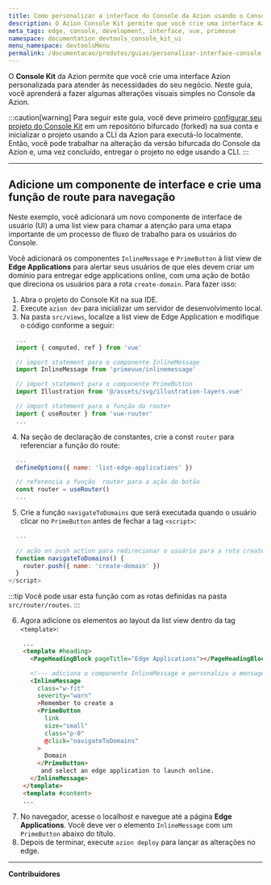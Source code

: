 ```yaml
---
title: Como personalizar a interface do Console da Azion usando o Console Kit
description: O Azion Console Kit permite que você crie uma interface Azion personalizada para atender às necessidades do seu negócio. Neste guia, você aprenderá a fazer algumas alterações visuais simples no Console da Azion.
meta_tags: edge, console, development, interface, vue, primevue
namespace: documentation_devtools_console_kit_ui
menu_namespace: devtoolsMenu
permalink: /documentacao/produtos/guias/personalizar-interface-console-kit/
---
```


O **Console Kit** da Azion permite que você crie uma interface Azion personalizada para atender às necessidades do seu negócio. Neste guia, você aprenderá a fazer algumas alterações visuais simples no Console da Azion.

:::caution[warning]
Para seguir este guia, você deve primeiro [configurar seu projeto do Console Kit](/pt-br/documentacao/devtools/console-kit/#configure-um-projeto) em um repositório bifurcado (forked) na sua conta e inicializar o projeto usando a CLI da Azion para executá-lo localmente. Então, você pode trabalhar na alteração da versão bifurcada do Console da Azion e, uma vez concluído, entregar o projeto no edge usando a CLI.
:::

---

## Adicione um componente de interface e crie uma função de route para navegação

Neste exemplo, você adicionará um novo componente de interface de usuário (UI) a uma list view para chamar a atenção para uma etapa importante de um processo de fluxo de trabalho para os usuários do Console.

Você adicionará os componentes `InlineMessage` e `PrimeButton` à list view de **Edge Applications** para alertar seus usuários de que eles devem criar um domínio para entregar edge applications online, com uma ação de botão que direciona os usuários para a rota `create-domain`. Para fazer isso:

1. Abra o projeto do Console Kit na sua IDE.
2. Execute `azion dev` para inicializar um servidor de desenvolvimento local.
3. Na pasta `src/views`, localize a list view de Edge Application e modifique o código conforme a seguir:

```js title="src/views/EdgeApplications/ListView.vue"
  ...
  import { computed, ref } from 'vue'

  // import statement para o componente InlineMessage
  import InlineMessage from 'primevue/inlinemessage'

  // import statement para o componente PrimeButton
  import Illustration from '@/assets/svg/illustration-layers.vue'

  // import statement para a função do router
  import { useRouter } from 'vue-router'
  ...
```

4. Na seção de declaração de constantes, crie a const `router` para referenciar a função do route:

```js title="src/views/EdgeApplications/ListView.vue"
  ...
  defineOptions({ name: 'list-edge-applications' })

  // referencia a função  router para a ação do botão
  const router = useRouter()
  ...  
```

5. Crie a função `navigateToDomains` que será executada quando o usuário clicar no `PrimeButton` antes de fechar a tag `<script>`:

```js title="src/views/EdgeApplications/ListView.vue"
  ...
  
  // ação on push action para redirecionar o usuário para a rota create-domain
  function navigateToDomains() {
    router.push({ name: 'create-domain' })
  }
</script>
```

:::tip
Você pode usar esta função com as rotas definidas na pasta `src/router/routes`.
:::

6. Agora adicione os elementos ao layout da list view dentro da tag `<template>`:

```html title="src/views/EdgeApplications/ListView.vue"
    ...
    <template #heading>
      <PageHeadingBlock pageTitle="Edge Applications"></PageHeadingBlock>

      <!--- adiciona o componente InlineMessage e personaliza a mensagem com o button --->
      <InlineMessage
        class="w-fit"
        severity="warn"
        >Remember to create a
        <PrimeButton
          link
          size="small"
          class="p-0"
          @click="navigateToDomains"
        >
          Domain
        </PrimeButton>
         and select an edge application to launch online.
      </InlineMessage>
    </template>
    <template #content>
    ...
```

7. No navegador, acesse o localhost e navegue até a página **Edge Applications**. Você deve ver o elemento `InlineMessage` com um `PrimeButton` abaixo do título.
8. Depois de terminar, execute `azion deploy` para lançar as alterações no edge.

---


**Contribuidores**

<AuthorList filePath="src/content/docs/pt-br/pages/guias/devtools/customizar-console-ui/index.mdx"/>
